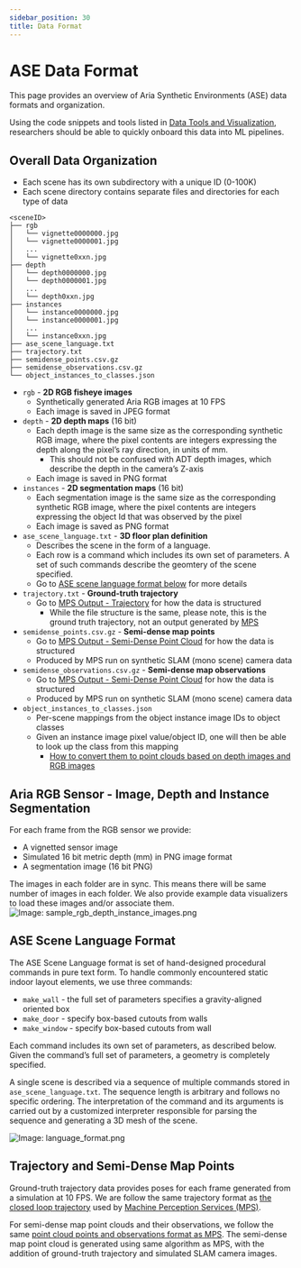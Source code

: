```yaml
---
sidebar_position: 30
title: Data Format
---
```


# ASE Data Format

This page provides an overview of Aria Synthetic Environments (ASE) data formats and organization.

Using the code snippets and tools listed in [Data Tools and Visualization](ase_data_tools), researchers should be able to quickly onboard this data into ML pipelines.

## Overall Data Organization

* Each scene has its own subdirectory with a unique ID (0-100K)
* Each scene directory contains separate files and directories for each type of data

```
<sceneID>
├── rgb
│   └── vignette0000000.jpg
│   └── vignette0000001.jpg
│   ...
│   └── vignette0xxn.jpg
├── depth
│   └── depth0000000.jpg
│   └── depth0000001.jpg
│   ...
│   └── depth0xxn.jpg
├── instances
│   └── instance0000000.jpg
│   └── instance0000001.jpg
│   ...
│   └── instance0xxn.jpg
├── ase_scene_language.txt
├── trajectory.txt
├── semidense_points.csv.gz
├── semidense_observations.csv.gz
└── object_instances_to_classes.json
```

* `rgb` - **2D RGB fisheye images**
    * Synthetically generated Aria RGB images at 10 FPS
    * Each image is saved in JPEG format
* `depth` - **2D depth maps** (16 bit)
    * Each depth image is the same size as the corresponding synthetic RGB image, where the pixel contents are integers expressing the depth along the pixel’s ray direction, in units of mm.
        * This should not be confused with ADT depth images, which describe the depth in the camera’s Z-axis
    * Each image is saved in PNG format
* `instances` - **2D segmentation maps** (16 bit)
    * Each segmentation image is the same size as the corresponding synthetic RGB image, where the pixel contents are integers expressing the object Id that was observed by the pixel
    * Each image is saved as PNG format
* `ase_scene_language.txt` - **3D floor plan definition**
    * Describes the scene in the form of a language.
    * Each row is a command which includes its own set of parameters. A set of such commands describe the geomtery of the scene specified.
    * Go to [ASE scene language format below](#scene_language) for more details
* `trajectory.txt` - **Ground-truth trajectory**
    * Go to [MPS Output - Trajectory](/docs/data_formats/mps/slam/mps_trajectory) for how the data is structured
        * While the file structure is the same, please note, this is the ground truth trajectory, not an output generated by [MPS](/docs/ARK/mps)
* `semidense_points.csv.gz` - **Semi-dense map points**
   * Go to [MPS Output - Semi-Dense Point Cloud](/docs/data_formats/mps/slam/mps_pointcloud) for how the data is structured
   * Produced by MPS run on synthetic SLAM (mono scene) camera data
* `semidense_observations.csv.gz` - **Semi-dense map observations**
   * Go to [MPS Output - Semi-Dense Point Cloud](/docs/data_formats/mps/slam/mps_pointcloud) for how the data is structured
   * Produced by MPS run on synthetic SLAM (mono scene) camera data
* `object_instances_to_classes.json`
    * Per-scene mappings from the object instance image IDs to object classes
    * Given an instance image pixel value/object ID, one will then be able to look up the class from this mapping
        *  [How to convert them to point clouds based on depth images and RGB images](https://github.com/facebookresearch/projectaria_tools/issues/1)


## Aria RGB Sensor - Image, Depth and Instance Segmentation

For each frame from the RGB sensor we provide:
* A vignetted sensor image
* Simulated 16 bit metric depth (mm) in PNG image format
* A segmentation image (16 bit PNG)

The images in each folder are in sync. This means there will be same number of images in each folder. We also provide example data visualizers to load these images and/or associate them.
![Image: sample_rgb_depth_instance_images.png](/img/open_datasets/aria_synthetic_environments_dataset/sample_rgb_depth_instance_images.png)

<div id="scene_language"></div>

## ASE Scene Language Format

The ASE Scene Language format is set of hand-designed procedural commands in pure text form. To handle commonly encountered static indoor layout elements, we use three commands:
* `make_wall` - the full set of parameters specifies a gravity-aligned oriented box
* `make_door` - specify box-based cutouts from walls
* `make_window` - specify box-based cutouts from wall

Each command includes its own set of parameters, as described below. Given the command’s full set of parameters, a geometry is completely specified.

A single scene is described via a sequence of multiple commands stored in `ase_scene_language.txt`. The sequence length is arbitrary and follows no specific ordering. The interpretation of the command and its arguments is carried out by a customized interpreter responsible for parsing the sequence and generating a 3D mesh of the scene.

![Image: language_format.png](/img/open_datasets/aria_synthetic_environments_dataset/language_format.png)

## Trajectory and Semi-Dense Map Points

Ground-truth trajectory data provides poses for each frame generated from a simulation at 10 FPS.
We are follow the same trajectory format as [the closed loop trajectory](/docs/data_formats/mps/slam/mps_trajectory#closed-loop-trajectory) used by [Machine Perception Services (MPS)](/docs/ARK/mps).

For semi-dense map point clouds and their observations, we follow the same [point cloud points and observations format as MPS](/docs/data_formats/mps/slam/mps_pointcloud). The semi-dense map point cloud is generated using same algorithm as MPS, with the addition of ground-truth trajectory and simulated SLAM camera images.
